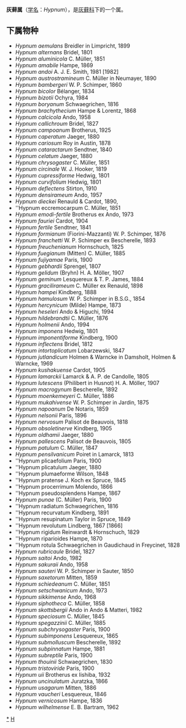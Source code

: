 {{Automatic Taxobox
| taxon = Hypnum
| authority = 
}}

'''灰藓属'''（[[学名|学名]]：''Hypnum''），是[[灰藓科|灰藓科]]下的一个属。

==下属物种==
* ''Hypnum aemulans'' Breidler in Limpricht, 1899
* ''Hypnum alternans'' Bridel, 1801
* ''Hypnum aluminicola'' C. Müller, 1851
* ''Hypnum amabile'' Hampe, 1869
* ''Hypnum andoi'' A. J. E. Smith, 1981 [1982]
* ''Hypnum austrostramineum'' C. Müller in Neumayer, 1890
* ''Hypnum bambergeri'' W. P. Schimper, 1860
* ''Hypnum bicolor'' Bélanger, 1834
* ''Hypnum bizotii'' Ochyra, 1984
* ''Hypnum boryanum'' Schwaegrichen, 1816
* ''Hypnum brachythecium'' Hampe & Lorentz, 1868
* ''Hypnum calcicola'' Ando, 1958
* ''Hypnum callichroum'' Bridel, 1827
* ''Hypnum campoanum'' Brotherus, 1925
* ''Hypnum caperatum'' Jaeger, 1880
* ''Hypnum cariosum'' Roy in Austin, 1878
* ''Hypnum cataractarum'' Sendtner, 1840
* ''Hypnum celatum'' Jaeger, 1880
* ''Hypnum chrysogaster'' C. Müller, 1851
* ''Hypnum circinale'' W. J. Hooker, 1819
* ''Hypnum cupressiforme'' Hedwig, 1801
* ''Hypnum curvifolium'' Hedwig, 1801
* ''Hypnum deflectens'' Stirton, 1910
* ''Hypnum densirameum'' Ando, 1957
* ''Hypnum dieckei'' Renauld & Cardot, 1890,
* ''Hypnum eccremocarpum C. Müller, 1851
* ''Hypnum emodi-fertile'' Brotherus ex Ando, 1973
* ''Hypnum fauriei'' Cardot, 1904
* ''Hypnum fertile'' Sendtner, 1841
* ''Hypnum formianum'' (Fiorini-Mazzanti) W. P. Schimper, 1876
* ''Hypnum franchetti'' W. P. Schimper ex Bescherelle, 1893
* ''Hypnum freuchenianum'' Hornschuch, 1825
* ''Hypnum fuegianum'' (Mitten) C. Müller, 1885
* ''Hypnum fujiyamae'' Paris, 1900
* ''Hypnum gebhardii'' Sprengel, 1807
* ''Hypnum gelidum'' (Bryhn) H. A. Möller, 1907
* ''Hypnum geminum'' Lesquereux & T. P. James, 1884
* ''Hypnum gracilirameum'' C. Müller ex Renauld, 1898
* ''Hypnum hampei'' Kindberg, 1888
* ''Hypnum hamulosum'' W. P. Schimper in B.S.G., 1854
* ''Hypnum hercynicum'' (Milde) Hampe, 1873
* ''Hypnum heseleri'' Ando & Higuchi, 1994
* ''Hypnum hildebrandtii'' C. Müller, 1876
* ''Hypnum holmenii'' Ando, 1994
* ''Hypnum imponens'' Hedwig, 1801
* ''Hypnum imponentiforme'' Kindberg, 1900
* ''Hypnum inflectens'' Bridel, 1812
* ''Hypnum intortoplicatum'' Lobarzewski, 1847
* ''Hypnum jutlandicum'' Holmen & Warncke in Damsholt, Holmen & Warncke, 1969
* ''Hypnum kushakuense'' Cardot, 1905
* ''Hypnum lamarckii'' Lamarck & A. P. de Candolle, 1805
* ''Hypnum lutescens'' (Philibert in Husnot) H. A. Möller, 1907
* ''Hypnum macrogynum'' Bescherelle, 1892
* ''Hypnum moenkemeyeri'' C. Müller, 1886
* ''Hypnum mukahivense'' W. P. Schimper in Jardin, 1875
* ''Hypnum napoanum'' De Notaris, 1859
* ''Hypnum nelsonii'' Paris, 1896
* ''Hypnum nervosum'' Palisot de Beauvois, 1818
* ''Hypnum obsoletinerve'' Kindberg, 1905
* ''Hypnum oldhamii'' Jaeger, 1880
* ''Hypnum pallescens'' Palisot de Beauvois, 1805
* ''Hypnum patulum'' C. Müller, 1847
* ''Hypnum pensilvanicum'' Poiret in Lamarck, 1813
* ''Hypnum plicaefolium Paris, 1900
* ''Hypnum plicatulum Jaeger, 1880
* ''Hypnum plumaeforme Wilson, 1848
* ''Hypnum pratense J. Koch ex Spruce, 1845
* ''Hypnum procerrimum Molendo, 1866
* ''Hypnum pseudosplendens Hampe, 1867
* ''Hypnum punae'' (C. Müller) Paris, 1900
* ''Hypnum radiatum Schwaegrichen, 1816
* ''Hypnum recurvatum Kindberg, 1891
* ''Hypnum resupinatum Taylor in Spruce, 1849
* ''Hypnum revolutum Lindberg, 1867 [1866]
* ''Hypnum rigidum Reinwardt & Hornschuch, 1829
* ''Hypnum riparioides Hampe, 1870
* ''Hypnum rotula Schwaegrichen in Gaudichaud in Freycinet, 1828
* ''Hypnum rubricaule'' Bridel, 1827
* ''Hypnum saitoi'' Ando, 1982
* ''Hypnum sakuraii'' Ando, 1958
* ''Hypnum sauteri'' W. P. Schimper in Sauter, 1850
* ''Hypnum saxetorum'' Mitten, 1859
* ''Hypnum schiedeanum'' C. Müller, 1851
* ''Hypnum setschwanicum'' Ando, 1973
* ''Hypnum sikkimense'' Ando, 1968
* ''Hypnum siphotheca'' C. Müller, 1858
* ''Hypnum skottsbergii'' Ando in Ando & Matteri, 1982
* ''Hypnum speciosum'' C. Müller, 1845
* ''Hypnum spegazzinii'' C. Müller, 1885
* ''Hypnum subchrysogaster'' Paris, 1900
* ''Hypnum subimponens'' Lesquereux, 1865
* ''Hypnum submolluscum'' Bescherelle, 1892
* ''Hypnum subpinnatum'' Hampe, 1881
* ''Hypnum subreptile'' Paris, 1900
* ''Hypnum thouinii'' Schwaegrichen, 1830
* ''Hypnum tristoviride'' Paris, 1900
* ''Hypnum uii'' Brotherus ex Iishiba, 1932
* ''Hypnum uncinulatum'' Juratzka, 1866
* ''Hypnum usagarum'' Mitten, 1886
* ''Hypnum vaucheri'' Lesquereux, 1846
* ''Hypnum vernicosum'' Hampe, 1836
* ''Hypnum wilhelmense'' E. B. Bartram, 1962

{{taxonbar}}
[[Category:_灰藓属|*]]
[[Category:_灰藓科|H]]